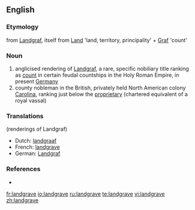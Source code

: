 ==English==
{{wikipedia}}

===Etymology===
from {{G.}} [[Landgraf]], itself from [[Land]] 'land, territory, principality' + [[Graf]] 'count'

===Noun===
{{en-noun}}

# anglicised rendering of [[Landgraf]], a rare, specific nobiliary title ranking as [[count]] in certain feudal countships in the Holy Roman Empire, in present [[Germany]]
# county nobleman in the British, privately held North American colony [[Carolina]], ranking just below the [[proprietary]] (chartered equivalent of a royal vassal)

===Translations===
(renderings of Landgraf)
* Dutch: [[landgraaf]] {{m}}
* French: [[landgrave]] {{m}}
* German: [[Landgraf]] {{m}}

===References===
* {{R:Websters}}

[[fr:landgrave]]
[[io:landgrave]]
[[ru:landgrave]]
[[te:landgrave]]
[[vi:landgrave]]
[[zh:landgrave]]